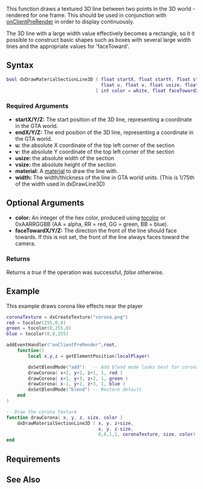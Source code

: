  
{{Client function}} 
This function draws a textured 3D line between two points in the 3D world - rendered for one frame.  This should be used in conjunction with [[/onClientPreRender.md|onClientPreRender]] in order to display continuously.

The 3D line with a large width value effectively becomes a rectangle, so it it possible to construct basic shapes such as boxes with several large width lines and the appropriate values for 'faceToward'.

==Syntax==
<syntaxhighlight lang="lua">
bool dxDrawMaterialSectionLine3D ( float startX, float startY, float startZ, float endX, float endY, float endZ,
                                   float u, float v, float usize, float vsize, element material, int width,
                                 [ int color = white, float faceTowardX, float faceTowardY, float faceTowardZ ] )
</syntaxhighlight>

===Required Arguments=== 
* '''startX/Y/Z:''' The start position of the 3D line, representing a coordinate in the GTA world.
* '''endX/Y/Z:''' The end position of the 3D line, representing a coordinate in the GTA world.
*'''u:''' the absolute X coordinate of the top left corner of the section 
*'''v:''' the absolute Y coordinate of the top left corner of the section 
*'''usize:''' the absolute width of the section
*'''vsize:''' the absolute height of the section
* '''material:''' A [[/material.md|material]] to draw the line with.
* '''width:''' The width/thickness of the line in GTA world units. (This is 1/75th of the width used in dxDrawLine3D)

==Optional Arguments==
* '''color:''' An integer of the hex color, produced using [[/tocolor.md|tocolor]] or 0xAARRGGBB (AA = alpha, RR = red, GG = green, BB = blue).
* '''faceTowardX/Y/Z:''' The direction the front of the line should face towards. If this is not set, the front of the line always faces toward the camera.

===Returns===
Returns a ''true'' if the operation was successful, ''false'' otherwise.

==Example== 
This example draws corona like effects near the player
<syntaxhighlight lang="lua">
coronaTexture = dxCreateTexture("corona.png")
red = tocolor(255,0,0)
green = tocolor(0,255,0)
blue = tocolor(0,0,255)

addEventHandler("onClientPreRender",root,
    function()
        local x,y,z = getElementPosition(localPlayer)

        dxSetBlendMode("add")   -- Add blend mode looks best for corona effects
        drawCorona( x+2, y+2, z+1, 1, red )
        drawCorona( x+1, y+3, z+2, 1, green )
        drawCorona( x-1, y+2, z+3, 1, blue )
        dxSetBlendMode("blend") -- Restore default
    end
)

-- Draw the corona texture
function drawCorona( x, y, z, size, color )
    dxDrawMaterialSectionLine3D ( x, y, z+size,
                                  x, y, z-size,
                                  0,0,1,1, coronaTexture, size, color)
end

</syntaxhighlight>


==Requirements==
{{Requirements|n/a|1.3.0-9.03931|}}

==See Also==
{{Drawing_functions}}